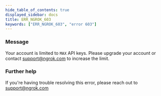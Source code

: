 ```yaml
---
hide_table_of_contents: true
displayed_sidebar: docs
title: ERR_NGROK_603
keywords: ["ERR_NGROK_603", "error 603"]
---
```


### Message

Your account is limited to `MAX` API keys. Please upgrade your account or contact support@ngrok.com to increase the limit.

### Further help

If you're having trouble resolving this error, please reach out to [support@ngrok.com](mailto:support@ngrok.com?subject=Help%20with%20ERR_NGROK_603)
